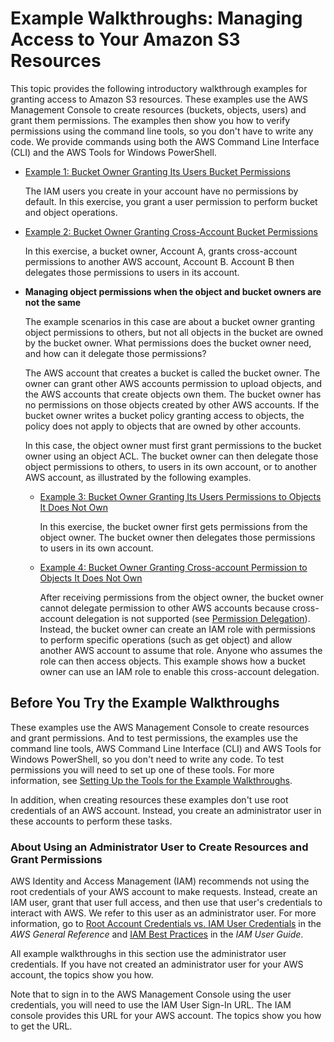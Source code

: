 # Example Walkthroughs: Managing Access to Your Amazon S3 Resources<a name="example-walkthroughs-managing-access"></a>

This topic provides the following introductory walkthrough examples for granting access to Amazon S3 resources\. These examples use the AWS Management Console to create resources \(buckets, objects, users\) and grant them permissions\. The examples then show you how to verify permissions using the command line tools, so you don't have to write any code\. We provide commands using both the AWS Command Line Interface \(CLI\) and the AWS Tools for Windows PowerShell\.
+ [Example 1: Bucket Owner Granting Its Users Bucket Permissions ](example-walkthroughs-managing-access-example1.mdx)

  The IAM users you create in your account have no permissions by default\. In this exercise, you grant a user permission to perform bucket and object operations\.
+ [Example 2: Bucket Owner Granting Cross\-Account Bucket Permissions ](example-walkthroughs-managing-access-example2.mdx)

  In this exercise, a bucket owner, Account A, grants cross\-account permissions to another AWS account, Account B\. Account B then delegates those permissions to users in its account\. 
+ **Managing object permissions when the object and bucket owners are not the same**

  The example scenarios in this case are about a bucket owner granting object permissions to others, but not all objects in the bucket are owned by the bucket owner\. What permissions does the bucket owner need, and how can it delegate those permissions?

  The AWS account that creates a bucket is called the bucket owner\. The owner can grant other AWS accounts permission to upload objects, and the AWS accounts that create objects own them\. The bucket owner has no permissions on those objects created by other AWS accounts\. If the bucket owner writes a bucket policy granting access to objects, the policy does not apply to objects that are owned by other accounts\. 

  In this case, the object owner must first grant permissions to the bucket owner using an object ACL\. The bucket owner can then delegate those object permissions to others, to users in its own account, or to another AWS account, as illustrated by the following examples\.
  + [Example 3: Bucket Owner Granting Its Users Permissions to Objects It Does Not Own ](example-walkthroughs-managing-access-example3.mdx)

    In this exercise, the bucket owner first gets permissions from the object owner\. The bucket owner then delegates those permissions to users in its own account\.
  + [Example 4: Bucket Owner Granting Cross\-account Permission to Objects It Does Not Own](example-walkthroughs-managing-access-example4.mdx)

    After receiving permissions from the object owner, the bucket owner cannot delegate permission to other AWS accounts because cross\-account delegation is not supported \(see [Permission Delegation](access-policy-alternatives-guidelines.mdx#permission-delegation)\)\. Instead, the bucket owner can create an IAM role with permissions to perform specific operations \(such as get object\) and allow another AWS account to assume that role\. Anyone who assumes the role can then access objects\. This example shows how a bucket owner can use an IAM role to enable this cross\-account delegation\. 

## Before You Try the Example Walkthroughs<a name="before-you-try-example-walkthroughs-manage-access"></a>

These examples use the AWS Management Console to create resources and grant permissions\. And to test permissions, the examples use the command line tools, AWS Command Line Interface \(CLI\) and AWS Tools for Windows PowerShell, so you don't need to write any code\. To test permissions you will need to set up one of these tools\. For more information, see [Setting Up the Tools for the Example Walkthroughs](policy-eval-walkthrough-download-awscli.mdx)\. 

In addition, when creating resources these examples don't use root credentials of an AWS account\. Instead, you create an administrator user in these accounts to perform these tasks\. 

### About Using an Administrator User to Create Resources and Grant Permissions<a name="about-using-root-credentials"></a>

AWS Identity and Access Management \(IAM\) recommends not using the root credentials of your AWS account to make requests\. Instead, create an IAM user, grant that user full access, and then use that user's credentials to interact with AWS\. We refer to this user as an administrator user\. For more information, go to [Root Account Credentials vs\. IAM User Credentials](https://docs.aws.amazon.com/general/latest/gr/root-vs-iam.html) in the *AWS General Reference* and [IAM Best Practices](https://docs.aws.amazon.com/IAM/latest/UserGuide/best-practices.html) in the *IAM User Guide*\.

All example walkthroughs in this section use the administrator user credentials\. If you have not created an administrator user for your AWS account, the topics show you how\. 

Note that to sign in to the AWS Management Console using the user credentials, you will need to use the IAM User Sign\-In URL\. The IAM console provides this URL for your AWS account\. The topics show you how to get the URL\.
